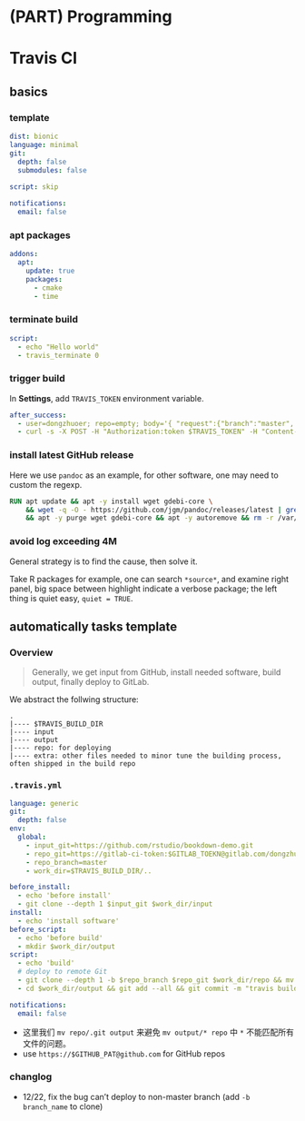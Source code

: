 # (PART) Programming {-}


# Travis CI





## basics


### template

```yaml
dist: bionic
language: minimal
git:
  depth: false
  submodules: false
  
script: skip

notifications:
  email: false
```


### apt packages

```yaml
addons:
  apt:
    update: true
    packages:
      - cmake
      - time
```



### terminate build

```yaml
script:
  - echo "Hello world"
  - travis_terminate 0
```



### trigger build

In **Settings**, add `TRAVIS_TOKEN` environment variable.

```yaml
after_success:
  - user=dongzhuoer; repo=empty; body='{ "request":{"branch":"master", "message":"rebuilt $TRAVIS_REPO_SLUG"} }'
  - curl -s -X POST -H "Authorization:token $TRAVIS_TOKEN" -H "Content-Type:application/json" -H "Accept:application/json" -H "Travis-API-Version:3" -d "$body" "https://api.travis-ci.com/repo/$user%2F$repo/requests"
```



### install latest GitHub release

Here we use `pandoc` as an example, for other software, one may need to custom the regexp.

```dockerfile
RUN apt update && apt -y install wget gdebi-core \
    && wget -q -O - https://github.com/jgm/pandoc/releases/latest | grep -oP '([^"]+.deb)(?=")' | sed 's/^/https:\/\/github.com/' | xargs wget -q -O pandoc.deb && echo y | gdebi pandoc.deb && rm pandoc.deb \
    && apt -y purge wget gdebi-core && apt -y autoremove && rm -r /var/lib/apt/lists/
```



### avoid log exceeding 4M

General strategy is to find the cause, then solve it.

Take R packages for example, one can search `*source*`, and examine right panel, big space between highlight indicate a verbose package; the left thing is quiet easy, `quiet = TRUE`.






## automatically tasks template



### Overview

> Generally, we get input from GitHub, install needed software, build output, finally deploy to GitLab.

We abstract the follwing structure:

```
.
|---- $TRAVIS_BUILD_DIR 
|---- input
|---- output
|---- repo: for deploying
|---- extra: other files needed to minor tune the building process, often shipped in the build repo
```



### `.travis.yml`

```yaml
language: generic
git:
  depth: false
env:
  global: 
    - input_git=https://github.com/rstudio/bookdown-demo.git
    - repo_git=https://gitlab-ci-token:$GITLAB_TOEKN@gitlab.com/dongzhuoer/docs.docker.com.git
    - repo_branch=master
    - work_dir=$TRAVIS_BUILD_DIR/..

before_install: 
  - echo 'before install'
  - git clone --depth 1 $input_git $work_dir/input
install:
  - echo 'install software'
before_script:  
  - echo 'before build'
  - mkdir $work_dir/output
script:    
  - echo 'build'
  # deploy to remote Git
  - git clone --depth 1 -b $repo_branch $repo_git $work_dir/repo && mv $work_dir/repo/.git $work_dir/output
  - cd $work_dir/output && git add --all && git commit -m "travis build at `date '+%Y-%m-%d %H:%M:%S'`" --allow-empty && git push -f

notifications:
  email: false
```

- 这里我们 `mv repo/.git output` 来避免 `mv output/* repo` 中 `*` 不能匹配所有文件的问题。
- use `https://$GITHUB_PAT@github.com` for GitHub repos



### changlog

- 12/22, fix the bug can't deploy to non-master branch (add `-b branch_name` to clone)

